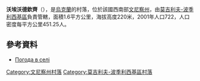 {{coord|48|29|50|N|27|52|1|E|scale:30000|display=title}}

'''沃埃沃德欽齊'''（{{lang-uk|Воєводчинці}}），是[[烏克蘭|烏克蘭]]的村落，位於該國西南部[[文尼察州|文尼察州]]，由[[莫吉利夫-波季利西基區|莫吉利夫-波季利西基區]]負責管轄，面積1.6平方公里，海拔高度220米，2001年人口722，人口密度每平方公里451.25人。

==參考資料==
* [http://weather.in.ua/ua/vinnickaja/4309 Погода в селі ] {{Wayback|url=http://weather.in.ua/ua/vinnickaja/4309 |date=20111220084924 }}

[[Category:文尼察州村落|Category:文尼察州村落]]
[[Category:莫吉利夫-波季利西基區村落|Category:莫吉利夫-波季利西基區村落]]


{{Vinnytsia-geo-stub}}